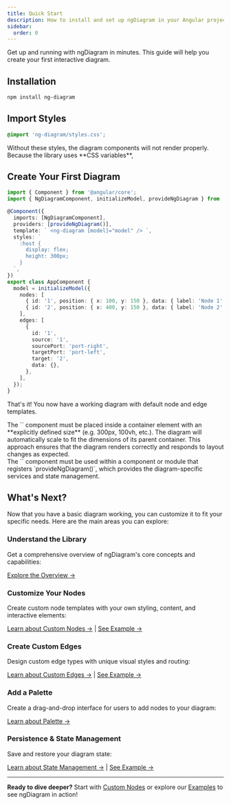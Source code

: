 ```yaml
---
title: Quick Start
description: How to install and set up ngDiagram in your Angular project
sidebar:
  order: 0
---
```



Get up and running with ngDiagram in minutes. This guide will help you create your first interactive diagram.

## Installation

```bash
npm install ng-diagram
```

## Import Styles

```css
@import 'ng-diagram/styles.css';
```

<Aside type="caution" title="Caution">
  Without these styles, the diagram components will not render properly. Because the library uses **CSS variables**,
</Aside>

## Create Your First Diagram

```typescript
import { Component } from '@angular/core';
import { NgDiagramComponent, initializeModel, provideNgDiagram } from 'ng-diagram';

@Component({
  imports: [NgDiagramComponent],
  providers: [provideNgDiagram()],
  template: ` <ng-diagram [model]="model" /> `,
  styles: `
    :host {
      display: flex;
      height: 300px;
    }
  `,
})
export class AppComponent {
  model = initializeModel({
    nodes: [
      { id: '1', position: { x: 100, y: 150 }, data: { label: 'Node 1' } },
      { id: '2', position: { x: 400, y: 150 }, data: { label: 'Node 2' } },
    ],
    edges: [
      {
        id: '1',
        source: '1',
        sourcePort: 'port-right',
        targetPort: 'port-left',
        target: '2',
        data: {},
      },
    ],
  });
}
```

That's it! You now have a working diagram with default node and edge templates.

<NgDiagramComponentContainer />

<Aside type="note" title="Note">
The `<ng-diagram>` component must be placed inside a container element with an **explicitly defined size** (e.g. 300px, 100vh, etc.).
The diagram will automatically scale to fit the dimensions of its parent container.
This approach ensures that the diagram renders correctly and responds to layout changes as expected.
</Aside>

<Aside type="caution" title="Caution">
The `<ng-diagram>` component must be used within a component or module that registers `provideNgDiagram()`,
which provides the diagram-specific services and state management.
</Aside>

## What's Next?

Now that you have a basic diagram working, you can customize it to fit your specific needs. Here are the main areas you can explore:

### Understand the Library

Get a comprehensive overview of ngDiagram's core concepts and capabilities:

[Explore the Overview →](/docs/intro/overview)

### Customize Your Nodes

Create custom node templates with your own styling, content, and interactive elements:

[Learn about Custom Nodes →](/docs/guides/nodes/custom-nodes) | [See Example →](/docs/examples/custom-node)

### Create Custom Edges

Design custom edge types with unique visual styles and routing:

[Learn about Custom Edges →](/docs/guides/edges/custom-edges) | [See Example →](/docs/examples/custom-edge)

### Add a Palette

Create a drag-and-drop interface for users to add nodes to your diagram:

[Learn about Palette →](/docs/guides/palette)

### Persistence & State Management

Save and restore your diagram state:

[Learn about State Management →](/docs/guides/state-management) | [See Example →](/docs/examples/save-state)

---

**Ready to dive deeper?** Start with [Custom Nodes](/docs/guides/nodes/custom-nodes) or explore our [Examples](/docs/examples) to see ngDiagram in action!
